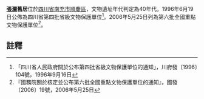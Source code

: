 {{msg:四川省文物保護單位
|名稱 = 張瀾舊居
|編號 = 5
|圖片 = 
|級別 = S4
|分類 = 
|時代 = 40年代
|地点 = [[四川省|四川省]][[南充市|南充市]][[順慶區|順慶區]]
|坐標 =
|登錄 = 1996年6月19日
}}
{{msg:四川省文物保護單位
|名稱 = 張瀾舊居
|編號 = 1044
|圖片 = 
|級別 = 106
|分類 = 
|時代 = 1938年
|地点 = [[四川省|四川省]][[南充市|南充市]]
|坐標 =
|登錄 = 2006年5月25日
}}
'''[[張瀾|張瀾]]舊居'''位於[[四川省|四川省]][[南充市|南充市]][[順慶區|順慶區]]，文物遺址年代判定為40年代。1996年6月19日公佈為四川省第四批省級文物保護單位<ref>「四川省人民政府關於公布第四批省級文物保護單位的通知」，川府發〔1996〕104號，1996年9月16日</ref>。2006年5月25日列為第六批全國重點文物保護單位<ref>『國務院關於核定並公布第六批全國重點文物保護單位的通知』，國發〔2006〕19號，2006年5月25日</ref>。
==註釋==
{{reflist}}
{{文物保護單位小作品}}
{{四川全國重點文物保護單位}}